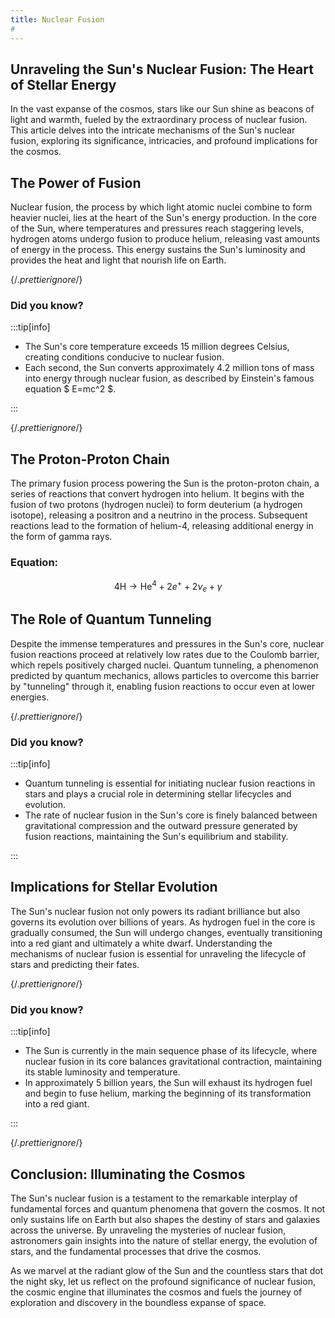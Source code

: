 ```yaml
---
title: Nuclear Fusion
# 
---
```



## Unraveling the Sun's Nuclear Fusion: The Heart of Stellar Energy

In the vast expanse of the cosmos, stars like our Sun shine as beacons of light and warmth, fueled by the extraordinary process of nuclear fusion. This article delves into the intricate mechanisms of the Sun's nuclear fusion, exploring its significance, intricacies, and profound implications for the cosmos.

## The Power of Fusion

Nuclear fusion, the process by which light atomic nuclei combine to form heavier nuclei, lies at the heart of the Sun's energy production. In the core of the Sun, where temperatures and pressures reach staggering levels, hydrogen atoms undergo fusion to produce helium, releasing vast amounts of energy in the process. This energy sustains the Sun's luminosity and provides the heat and light that nourish life on Earth.

{/*.prettierignore*/}

### Did you know?

:::tip[info]

- The Sun's core temperature exceeds 15 million degrees Celsius, creating conditions conducive to nuclear fusion.
- Each second, the Sun converts approximately 4.2 million tons of mass into energy through nuclear fusion, as described by Einstein's famous equation $ E=mc^2 $.

:::

{/*.prettierignore*/}

## The Proton-Proton Chain

The primary fusion process powering the Sun is the proton-proton chain, a series of reactions that convert hydrogen into helium. It begins with the fusion of two protons (hydrogen nuclei) to form deuterium (a hydrogen isotope), releasing a positron and a neutrino in the process. Subsequent reactions lead to the formation of helium-4, releasing additional energy in the form of gamma rays.

### Equation:

$$
4 \text{H} \rightarrow \text{He}^4 + 2 e^+ + 2 \nu_e + \gamma
$$

## The Role of Quantum Tunneling

Despite the immense temperatures and pressures in the Sun's core, nuclear fusion reactions proceed at relatively low rates due to the Coulomb barrier, which repels positively charged nuclei. Quantum tunneling, a phenomenon predicted by quantum mechanics, allows particles to overcome this barrier by "tunneling" through it, enabling fusion reactions to occur even at lower energies.

{/*.prettierignore*/}

### Did you know?

:::tip[info]

- Quantum tunneling is essential for initiating nuclear fusion reactions in stars and plays a crucial role in determining stellar lifecycles and evolution.
- The rate of nuclear fusion in the Sun's core is finely balanced between gravitational compression and the outward pressure generated by fusion reactions, maintaining the Sun's equilibrium and stability.

:::

## Implications for Stellar Evolution

The Sun's nuclear fusion not only powers its radiant brilliance but also governs its evolution over billions of years. As hydrogen fuel in the core is gradually consumed, the Sun will undergo changes, eventually transitioning into a red giant and ultimately a white dwarf. Understanding the mechanisms of nuclear fusion is essential for unraveling the lifecycle of stars and predicting their fates.

{/*.prettierignore*/}

### Did you know?

:::tip[info]

- The Sun is currently in the main sequence phase of its lifecycle, where nuclear fusion in its core balances gravitational contraction, maintaining its stable luminosity and temperature.
- In approximately 5 billion years, the Sun will exhaust its hydrogen fuel and begin to fuse helium, marking the beginning of its transformation into a red giant.

:::

{/*.prettierignore*/}

## Conclusion: Illuminating the Cosmos

The Sun's nuclear fusion is a testament to the remarkable interplay of fundamental forces and quantum phenomena that govern the cosmos. It not only sustains life on Earth but also shapes the destiny of stars and galaxies across the universe. By unraveling the mysteries of nuclear fusion, astronomers gain insights into the nature of stellar energy, the evolution of stars, and the fundamental processes that drive the cosmos.

As we marvel at the radiant glow of the Sun and the countless stars that dot the night sky, let us reflect on the profound significance of nuclear fusion, the cosmic engine that illuminates the cosmos and fuels the journey of exploration and discovery in the boundless expanse of space.